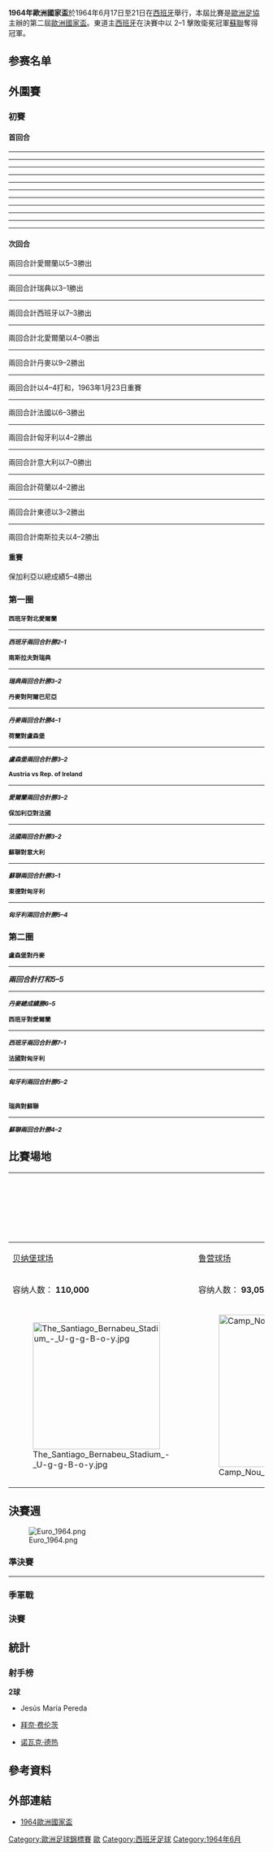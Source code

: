{{Unreferenced|time=2020-07-24T15:17:10+00:00}}
{{noteTA
|G1=足球
|1=zh-cn:四分之一決賽; zh-hk:半準決賽;
|2=zh-cn:半決賽; zh-hk:準決賽;
}}
{{Infobox 國際足球賽事賽季
| tourney_name     = 歐洲國家盃
| year             = 1964年
| other_titles     = Eurocopa España 1964
| image            = Euro 64.jpg
| size             = 200px
| caption          = 
| edition          = 2
| country          = 西班牙
| defending_champ  = URS
| dates            = 6月17日–6月21日
| num_teams        = 4 隊
| venues           = 2
| cities           = 2
| champion         = ESP
| champion-flagvar = 1945
| count            = 1
| second           = URS
| second-flagvar   = 1955
| third            = HUN
| fourth           = DEN
| matches          = 4
| goals            = 13
| attendance       = 156253
| top_scorer       = {{flagicon|ESP|1945}} {{tsl|en|Jesús María Pereda|比列達}}<br /> {{flagicon|HUN|1957}} [[比尼|比尼]]<br /> {{flagicon|HUN|1957}} [[诺瓦克·德热|诺瓦克·德热]]<br>（各 2 球）
| player           = 
| prevseason       = [[1960年歐洲國家盃|1960]]
| nextseason       = [[1968年歐洲足球錦標賽|1968]]
}}

'''1964年歐洲國家盃'''於1964年6月17日至21日在[[西班牙|西班牙]]舉行，本屆比賽是[[歐洲足協|歐洲足協]]主辦的第二屆[[歐洲國家盃|歐洲國家盃]]。東道主[[西班牙國家足球隊|西班牙]]在決賽中以 2–1 擊敗衛冕冠軍[[蘇聯國家足球隊|蘇聯]]奪得冠軍。

== 参赛名单 ==
{{main|1964年欧洲足球锦标赛参赛名单}}

== 外圍賽 ==
{{main|1964年欧洲足球锦标赛预选赛}}

=== 初賽 ===
==== 首回合 ====
{{footballbox
|date = 1962年6月21日
|time = 19:15
|team1 = {{fb-rt|NOR}}
|score = 0–2
|team2 = {{fb|SWE}}
|goals1 =
|goals2 = Örjan Martinsson|Martinsson {{goal|9}} {{goal|40}}
|stadium = [[Ullevål|Ullevål]]，[[奧斯陸|奧斯陸]]
|attendance = 28,249
|referee = Gilbert Bowman（蘇格蘭）}}
----
{{footballbox
|date=1962年6月28日
|time=19:00
|team1={{fb-rt|DEN}} 
|score=6–1
|team2={{fb|MLT}} 
|goals1={{tsl|en|Ole Madsen|O. Madsen}} {{goal|9}} {{goal|14}} {{goal|49}}<br />Eyvind Clausen|Clausen {{goal|22}}<br /> {{tsl|en|Henning Enoksen|Enoksen}} {{goal|70}}<br />{{tsl|en|Carl Bertelsen|Bertelsen}} {{goal|80}}
|goals2=Edward Theobald {{goal|57}}
|stadium={{tsl|en|Idrætsparken|Idrætsparken}}，[[哥本哈根|哥本哈根]]
|attendance=10,622
|referee=Pieter Roomer（荷蘭）}}
----
{{footballbox
|date = 1962年8月12日
|time = 15:00
|team1 = {{fb-rt|IRL}} 
|score = 4–2
|team2 = {{fb|ISL}} 
|goals1 = {{tsl|en|Liam Tuohy (footballer)|Tuohy}} {{goal|11}}<br />{{tsl|en|Ambrose Fogarty|Fogarty}} {{goal|40}}<br />{{tsl|en|Noel Cantwell|Cantwell}} {{goal|65}} {{goal|76}}
|goals2 = {{tsl|en|Ríkharður Jónsson|R. Jónsson}} {{goal|37}} {{goal|87}}
|stadium = [[Dalymount_Park|Dalymount Park]]，[[都柏林|都柏林]]
|attendance = 19,848
|referee = Robert Ernest Smith（威爾斯）}}
----
{{footballbox
|date=1962年10月3日
|time=19:45
|team1={{fb-rt|ENG}} 
|score=1–1 
|team2={{fb|FRA}} 
|goals1={{tsl|en|Ronald Flowers|Flowers}} {{goal|57|pen.}}
|goals2={{tsl|en|Yvon Goujon|Goujon}} {{goal|8}}
|stadium=[[希斯堡球場|希斯堡球場]]，[[謝菲爾德|謝菲爾德]]
|attendance=35,380
|referee=Frede Hansen（丹麥）}}
----
{{footballbox
|date=1962年10月10日
|time=15:30
|team1={{fb-rt|POL}} 
|score=0–2
|team2={{fb|NIR}} 
|goals1=
|goals2={{tsl|en|Derek Dougan|Dougan}} {{goal|19}}<br />{{tsl|en|Billy Humphries|Humphries}} {{goal|54}}
|stadium={{tsl|en|Silesian Stadium|Stadion Śląski}}，[[科索夫|科索夫]]
|attendance=31,500
|referee=Bertil Wilhelm Lööw（瑞典）}}
----
{{footballbox
|date=1962年11月1日
|time=20:45
|team1={{fb-rt|ESP|1945}}
|score=6–0 
|team2={{fb|ROU|1952}}
|goals1={{tsl|en|Vicente Guillot Fabián|Guillot}} {{goal|7}} {{goal|20}} {{goal|70}}<br />José Luis Veloso Fidalgo {{goal|9}}<br />{{tsl|en|Enrique Collar Monterrubio}} {{goal|17}}<br />{{tsl|en|Dumitru Macri|Macri}} {{goal|81|o.g.}}
|goals2= 
|stadium=[[貝納堡球場|貝納堡球場]]，[[馬德里|馬德里]]
|attendance=45,000
|referee=Kevin Howley（英格蘭）}}
----
{{footballbox
|date=1962年11月4日
|time=14:15
|team1={{fb-rt|YUG}} 
|score=3–2
|team2={{fb|BEL}} 
|goals1=[[Skoblar|Skoblar]] {{goal|12}} {{goal|32|pen.}}<br />{{tsl|en|Velibor Vasović|Vasović}} {{goal|88}}
|goals2={{tsl|en|Jacques Stockman|Stockman}} {{goal|26}}<br />{{tsl|en|Joseph Jurion|Jurion}} {{goal|58}}
|stadium=[[Stadion_JNA|Stadion JNA]]，[[貝爾格萊德|貝爾格萊德]]
|attendance=35,000
|referee=Alois Obtulovič（捷克斯洛伐克）}}
----
{{footballbox
|date=1962年11月7日
|time=13:00
|team1={{fb-rt|BUL|1946}}
|score=3–1
|team2={{fb|POR}} 
|goals1={{tsl|en|Georgi Asparuhov|Asparuhov}} {{goal|65}} {{goal|72}}<br />{{tsl|en|Todor Diev|Diev}} {{goal|77}}
|goals2=[[尤西比奧|Eusébio]] {{goal|49}}
|stadium=[[Vasil_Levski_National_Stadium|Vasil Levski National Stadium]]，[[索菲亞|索菲亞]]
|attendance=31,318
|referee=Semih Zoroglu（土耳其）}}
----
{{footballbox
|date=1962年11月7日
|time=14:00
|team1={{fb-rt|HUN|1957}}
|score=3–1
|team2={{fb|WAL}} 
|goals1=[[弗洛里安·阿尔伯特|阿尔伯特]] {{goal|6}}<br />{{tsl|en|Lajos Tichy|Tichy}} {{goal|35}}<br />{{tsl|en|Károly Sándor|Sándor}} {{goal|48}}
|goals2={{tsl|en|Terry Medwin|Medwin}} {{goal|18}}
|stadium=[[Népstadion|Népstadion]]，[[布達佩斯|布達佩斯]]
|attendance=40,000
|referee=Józef Kowal（波蘭）}}
----
{{footballbox
|date=1962年11月11日
|time=14:30
|team1={{fb-rt|NED}} 
|score=3–1
|team2={{fb|SUI}} 
|goals1={{tsl|en|Anthonie van der Linden|van der Linden}} {{goal|11}}<br />{{tsl|en|Sjaak Swart|Swart}} {{goal|75}}<br />{{tsl|en|Henk Groot|Groot}} {{goal|76}}
|goals2=Charles Hertig {{goal|43}}
|stadium=Olympisch stadion，[[阿姆斯特丹|阿姆斯特丹]]
|attendance=64,350
|referee=Joaquim Fernandes Campos（葡萄牙）}}
----
{{footballbox
|date=1962年11月21日
|time=14:00
|team1={{fb-rt|GDR}} 
|score=2–1
|team2={{fb|TCH}} 
|goals1={{tsl|en|Dieter Erler|Erler}} {{goal|60}}<br />{{tsl|en|Kurt Liebrecht|Liebrecht}} {{goal|80|pen.}}
|goals2={{tsl|en|Rudolf Kučera|Kučera}} {{goal|90}}
|stadium={{tsl|en|Walter-Ulbricht-Stadion|Walter-Ulbricht-Stadion}}，[[東柏林|東柏林]]
|attendance=22,077
|referee=Serguei Alimov（蘇聯）}}
----
{{footballbox
|date = 1962年12月2日
|time = 14:30
|team1 = {{fb-rt|ITA}} 
|score = 6–0
|team2 = {{fb|TUR}} 
|goals1 = [[Rivera|Rivera]] {{goal|15}} {{goal|47}}<br />{{tsl|en|Alberto Orlando|阿爾貝托·奧蘭多|Orlando}} {{goal|22}} {{goal|29}} {{goal|35}} {{goal|85}}
|goals2 = 
|stadium = {{tsl|en|Renato Dall'Ara|Stadio Comunale}}，[[博洛尼亞|博洛尼亞]]
|attendance = 26,553
|referee = Lucien van Nuffel（比利時）}}

==== 次回合 ====
{{footballbox
|date = 1962年9月2日
|time = 16:30
|team1 = {{fb-rt|ISL}}
|score = 1–1
|team2 = {{fb|IRL}}
|goals1 = {{tsl|en|Garðar Árnason|Árnason}} {{goal|59}}
|goals2 = {{tsl|en|Liam Tuohy (footballer)|Tuohy}} {{goal|37}}
|stadium = [[勞加德體育場|勞加德體育場]]，[[雷克雅未克|雷克雅未克]]
|attendance = 9,014
|referee = Birger Nielsen（挪威）}}
兩回合計愛爾蘭以5–3勝出
----
{{footballbox
|date = 1962年11月4日
|time = 13:00
|team1 = {{fb-rt|SWE}} 
|score = 1–1 
|team2 = {{fb|NOR}} 
|goals1 = {{tsl|en|Leif Eriksson (footballer)|Eriksson}} {{goal|49}}
|goals2 = {{tsl|en|John Krogh|Krogh}} {{goal|60}}
|stadium = {{tsl|en|Malmö Stadion|Malmö Stadion}}，[[馬模|馬模]]
|attendance = 8,726
|referee = Werner Bergmann（東德）}}
兩回合計瑞典以3–1勝出
----
{{footballbox
|date = 1962年11月25日
|time = 13:00
|team1 ={{fb-rt|ROU|1952}}
|score = 3–1
|team2 ={{fb|ESP|1945}}
|goals1 = {{tsl|en|Nicolae Tataru|Tataru}} {{goal|2}}<br />Cicerone Manolache {{goal|8}}<br />Georghe Constantin {{goal|61}}
|goals2 = José Luis Veloso Fidalgo {{goal|65}}
|stadium = [[Lia_Manoliu_Stadium|Lia Manoliu Stadium]]，[[布加勒斯特|布加勒斯特]]
|attendance = 72,762
|referee = Georgios Pelomis（希臘）}}
兩回合計西班牙以7–3勝出
----
{{footballbox
|date = 1962年11月28日
|time = 19:45
|team1 = {{fb-rt|NIR}}
|score = 2–0
|team2 = {{fb|POL}}
|goals1 = {{tsl|en|Johnny Crossan|Crossan}} {{goal|9}}<br />{{tsl|en|Billy Bingham|Bingham}} {{goal|64}}
|goals2 =
|stadium = [[Windsor_Park|Windsor Park]]，[[貝爾法斯特|貝爾法斯特]]
|attendance = 28,833
|referee = Dittmar Huber（瑞士）}}
兩回合計北愛爾蘭以4–0勝出
----
{{footballbox
|date = 1962年12月8日
|time = 14:00
|team1 = {{fb-rt|MLT}}
|score = 1–3
|team2 = {{fb|DEN}}
|goals1 = Joseph Urpani {{goal|37}}
|goals2 = {{tsl|en|Ole Madsen|O. Madsen}} {{goal|13}}<br />{{tsl|en|Carl Emil Christiansen|Christiansen}} {{goal|42}}<br />{{tsl|en|Carl Bertelsen|Bertelsen}} {{goal|48}}
|stadium = {{tsl|en|Empire Stadium, Gzira|Empire Stadium}}，[[Gzira|Gzira]]
|attendance = 6,987
|referee = Raoul Righi（意大利）}}
兩回合計丹麥以9–2勝出
----
{{footballbox
|date = 1962年12月16日
|time = 21:00
|team1 = {{fb-rt|POR}}
|score = 3–1
|team2 ={{fb|BUL|1946}}
|goals1 = {{tsl|en|Hernâni Ferreira da Silva|Hernâni}} {{goal|4}} {{goal|27}}<br />[[Coluna|Coluna]] {{goal|54}}
|goals2 = {{tsl|en|Hristo Iliev (footballer)|Iliev}} {{goal|84}}
|stadium = {{tsl|en|Estádio do Restelo|Estádio do Restelo}}，[[里斯本|里斯本]]
|attendance = 25,836
|referee = Henri Faucheux（法國）}}
兩回合計以4–4打和，1963年1月23日重賽
----
{{footballbox
|date = 1963年2月27日
|time = 20:45
|team1 = {{fb-rt|FRA}}
|score = 5–2
|team2 = {{fb|ENG}}
|goals1 = {{tsl|en|Maryan Wisnieski|Wisnieski}} {{goal|3}} {{goal|75}}<br />{{tsl|en|Yvon Douis|Douis}} {{goal|32}}<br />{{tsl|en|Lucien Cossou|Cossou}} {{goal|43}} {{goal|82}}
|goals2 = [[Smith|Smith]] {{goal|57}}<br />{{tsl|en|Bobby Tambling|Tambling}} {{goal|74}}
|stadium = [[王子球場|王子球場]]，[[巴黎|巴黎]]
|attendance = 23,986
|referee = Josef Kandlbinder（西德）}}
兩回合計法國以6–3勝出
----
{{footballbox
|date = 1963年3月20日
|time = 19:15
|team1 = {{fb-rt|WAL}}
|score = 1–1
|team2 ={{fb|HUN|1957}}
|goals1 = [[Jones|Jones]] {{goal|23|pen.}}
|goals2 = {{tsl|en|Lajos Tichy|Tichy}} {{goal|77|pen.}}
|stadium = [[卡迪夫|卡迪夫]][[尼尼安公園球場|尼尼安公園球場]]
|attendance = 30,413
|referee = Samuel Spillane（愛爾蘭）}}
兩回合計匈牙利以4–2勝出
----
{{footballbox
|date=1963年3月27日
|time=13:30
|team1={{fb-rt|TUR}} 
|score=0–1
|team2={{fb|ITA}} 
|goals1=
|goals2=[[安杰洛·索尔马尼|索尔马尼]] {{goal|86}}
|stadium={{tsl|en|BJK İnönü Stadium|BJK İnönü Stadium}}，[[伊斯坦布爾|伊斯坦布爾]]
|attendance=27,290
|referee=Dimitar Rumenchev（保加利亞）}}
兩回合計意大利以7–0勝出
----
{{footballbox
|date = 1963年3月31日
|time = 15:00
|team1 = {{fb-rt|SUI}}
|score = 1–1
|team2 = {{fb|NED}}
|goals1 = {{tsl|en|Anton Allemann|Allemann}} {{goal|72}}
|goals2 = {{tsl|en|Piet Kruiver|Kruiver}} {{goal|7}}
|stadium = {{tsl|en|Wankdorf Stadium|Wankdorf Stadium}}，[[伯爾尼|伯爾尼]]
|attendance = 31,794
|referee = Josef Kandlbinder（西德）}}
兩回合計荷蘭以4–2勝出
----
{{footballbox
|date = 1963年3月31日
|time = 15:30
|team1 = {{fb-rt|TCH}}
|score = 1–1
|team2 = {{fb|GDR}}
|goals1 = {{tsl|en|Václav Mašek|Mašek}} {{goal|66}}
|goals2 = [[彼得·杜克|彼得·杜克]] {{goal|85}}
|stadium = [[Strahov_Stadium|Strahov Stadium]]，[[布拉格|布拉格]]
|attendance = 19,504
|referee = Károly Balla（匈牙利）}}
兩回合計東德以3–2勝出
----
{{footballbox
|date = 1963年[[3月31|3月31]]
|time = 16:00
|team1 = {{fb-rt|BEL}}
|score = 0–1
|team2 = {{fb|YUG}}
|goals1 =
|goals2 = [[Galić|Galić]] {{goal|21}}
|stadium = [[希素球場|希素球場]]，[[布魯塞爾|布魯塞爾]]
|attendance = 24,583
|referee = Vicente Antonio Caballero（西班牙）}}
兩回合計南斯拉夫以4–2勝出

==== 重賽 ====
{{footballbox
|date = 1963年[[1月23|1月23]]
|time = 14:30
|team1 ={{flagicon|BUL|variant=1946}} [[保加利亞國家足球隊|保加利亞]]
|score = 1–0
|team2 = {{fb|POR}}
|goals1 = {{tsl|en|Georgi Asparuhov|Asparuhov}} {{goal|86}}
|goals2 =
|stadium = [[羅馬奧林匹克體育場|羅馬奧林匹克體育場]]，[[羅馬|羅馬]]
|attendance = 2,336
|referee = Giuseppe Adami（意大利）}}
保加利亞以總成績5–4勝出

=== 第一圈 ===
<span style = "font-size:85%">'''西班牙對北愛爾蘭'''</span>
{{footballbox
|date=1963年5月30日 <br /> 00:00<br />首回合 
|team1={{fb-rt|ESP|1945}}
|score=1–1 
|team2={{fb|NIR}} 
|goals1={{tsl|en|Amancio Amaro|Amancio}} {{goal|58}}
|goals2={{tsl|en|William Irvine (footballer)|W.Irvine}} {{goal|76}}
|stadium=[[Estadio_San_Mamés|Estadio San Mamés]]，[[畢爾包|畢爾包]] 
|attendance=27,960
|referee=Cesare Jonni（意大利）}}
----
{{footballbox
|date = 1963年10月30日<br />00:00<br />次回合
|team1 = {{fb-rt|NIR}}
|score = 0–1
|team2 = {{fb|ESP|1945}}
|goals1 =
|goals2 = [[Gento|Gento]] {{goal|66}}
|stadium = [[Windsor_Park|Windsor Park]]，[[貝爾法斯特|貝爾法斯特]]
|attendance=45,809
|referee:''' Andries van Leeuwen（荷蘭）}}
<span style ="font-size:85%"> '''''西班牙兩回合計勝2–1'''''</span>

<span style ="font-size:85%">'''南斯拉夫對瑞典'''</span>
{{footballbox
|date=1963年6月19日 <br /> 00:00<br />首回合 
|team1={{fb-rt|YUG}} 
|score=0–0 
|team2={{fb|SWE}} 
|goals1= 
|goals2= 
|stadium=[[Stadion_JNA|Stadion JNA]]，[[貝爾格萊德|貝爾格萊德]]
|attendance=45,098
|referee=Karl Kainer（奧地利）}}
----
{{footballbox
|date = 1963年9月18日<br />00:00<br />次回合
|team1 = {{fb-rt|SWE}}
|score = 3–2
|team2 = {{fb|YUG}}
|goals1 = {{tsl|en|Örjan Persson||Persson}} {{goal|31}}{{goal|60}}<br />{{tsl|en|Harry Bild||Bild}} {{goal|72}}
|goals2 = {{tsl|en|Slaven Zambata||Zambata}} {{goal|23}}<br />[[Galić|Galić]] {{goal|64}}
|stadium = {{tsl|en|Malmö Stadion|}}，[[馬模|馬模]]
|attendance=20,774
|referee=Jack Taylor（英格蘭）}}
<span style ="font-size:85%"> '''''瑞典兩回合計勝3–2'''''</span>

<span style ="font-size:85%">'''丹麥對阿爾巴尼亞'''</span>
{{footballbox
|date=1963年6月29日 <br /> 00:00<br />首回合
|team1={{fb-rt|DEN}} 
|score=4–0 
|team2={{fb|ALB|1946}}
|goals1={{tsl|en|Jens Petersen|Petersen}} {{goal|20|pen.}} <br /> {{tsl|en|Ole Madsen|Madsen}} {{goal|31}} <br /> Eyvind Clausen {{goal|40}} <br /> {{tsl|en|Henning Enoksen|Enoksen}} {{goal|49}}
|goals2= 
|stadium={{tsl|en|Idrætsparken|Idrætsparken}}，[[哥本哈根|哥本哈根]]
|attendance=26,640
|referee=Johan Einar Boström（瑞典）}}
----
{{footballbox
|date = 1963年10月30日<br />00:00<br />次回合
|team1 = {{fb-rt|ALB|1946}}
|score = 1–0
|team2 = {{fb|DEN}}
|goals1 = {{tsl|en|Panajot Pano|Pano}} {{goal|3}}
|goals2 =
|stadium = {{tsl|en|Stadiumi Qemal Stafa|Stadiumi Qemal Stafa}}，[[地拉那|地拉那]]
|attendance=27,765
|referee=Joseph M. Cassar Naudi（馬爾他）}}
<span style ="font-size:85%"> '''''丹麥兩回合計勝4–1'''''</span>

<span style ="font-size:85%">'''荷蘭對盧森堡'''</span>
{{footballbox
|date=1963年9月11日 <br /> 20:00<br />首回合 
|team1={{fb-rt|LUX}} 
|score=1–1 
|team2={{fb|NED}} 
|goals1=[[May|May]] {{goal|33}} 
|goals2={{tsl|en|Klaas Nuninga|Nuninga}} {{goal|5}} 
|stadium=[[Olympisch_Stadion|Olympisch Stadion]]，[[阿姆斯特丹|阿姆斯特丹]]
|attendance=36,523
|referee=Arthur Blavier（比利時）}}
----
{{footballbox
|date = 1963年10月30日<br />20:15<br />次回合
|team1 = {{fb-rt|NED}}
|score = 1–2
|team2 = {{fb|LUX}}
|goals1 = {{tsl|en|Piet Kruiver|Kruiver}} {{goal|35}}
|goals2 = {{tsl|en|Camille Dimmer|Dimmer}} {{goal|20}}{{goal|68}}
|stadium = [[Stadion_Feyenoord_(De_Kuip)|Stadion Feyenoord (De Kuip)]]，[[鹿特丹|鹿特丹]]
|attendance=42,385
|referee=Marcel Bois（法國）}}
<span style ="font-size:85%"> '''''盧森堡兩回合計勝3–2'''''</span>

<span style ="font-size:85%">'''Austria vs Rep. of Ireland'''</span>
{{footballbox
|date=1963年9月25日 <br /> 19:30<br />首回合 
|team1={{fb-rt|AUT}} 
|score=0–0 
|team2={{fb|IRL}} 
|goals1= 
|goals2= 
|stadium=[[Praterstadion|Praterstadion]]，[[維也納|維也納]]
|attendance=26,741
|referee=Gyula Gere（匈牙利）}}
----
{{footballbox
|date = 1963年10月13日<br />14:30<br />次回合
|team1 = {{fb-rt|IRL}}
|score = 3–2
|team2 = {{fb|AUT}}
|goals1 = {{tsl|en|Noel Cantwell|Cantwell}} {{goal|45}}{{goal|90|pen.}}<br />{{tsl|en|Ambrose Fogarty|Fogarty}} {{goal|64}}
|goals2 = Walter Koleznik {{goal|38}}<br />{{tsl|en|Rudolf Flögel|Flögel}} {{goal|83}}
|stadium = [[Dalymount_Park|Dalymount Park]]，[[都柏林|都柏林]]
|attendance=39,963
|referee=Einar Poulsen（丹麥）}}
<span style ="font-size:85%"> '''''愛爾蘭兩回合計勝3–2'''''</span>

<span style ="font-size:85%">'''保加利亞對法國'''</span>
{{footballbox
|date=1963年9月29日 <br /> 00:00<br />首回合 
|team1={{fb-rt|BUL|1946}}
|score=1–0 
|team2={{fb|FRA}} 
|goals1={{tsl|en|Todor Diev|Diev}} {{goal|24}} 
|goals2= 
|stadium=[[Vasil_Levski_Stadium|Vasil Levski Stadium]]，[[索菲亞|索菲亞]]
|attendance=25,947
|referee=Faruk Talu（土耳其）}}
----
{{footballbox
|date = 1963年10月26日<br />00:00<br />次回合
|team1 = {{fb-rt|FRA}}
|score = 3–1
|team2 = {{fb|BUL|1946}}
|goals1 = {{tsl|en|Yvon Goujon|Goujon}} {{goal|44}}{{goal|81}}<br />{{tsl|en|Robert Herbin|Herbin}} {{goal|78}}
|goals2 = {{tsl|en|Dimitar Yakimov|Yakimov}} {{goal|75}}
|stadium = [[王子球場|王子球場]]，[[巴黎|巴黎]]
|attendance=32,233
|referee=José María Ortiz de Mendíbil（西班牙）}}
<span style ="font-size:85%"> '''''法國兩回合計勝3–2'''''</span>

<span style ="font-size:85%">'''蘇聯對意大利'''</span>
{{footballbox
|date=1963年10月13日 <br /> 19:00<br />首回合 
|team1={{fb-rt|URS|1955}}
|score=2–0 
|team2={{fb|ITA}} 
|goals1=[[维克多·庞德尼克|Ponedelnik]] {{goal|22}} <br /> {{tsl|en|Igor Chislenko|Chislenko}} {{goal|42}}
|goals2= 
|stadium=[[盧日尼基球場|中央列寧球場]]，[[莫斯科|莫斯科]]
|attendance=102,358
|referee=Ryszard Banasiuk（波蘭）}}
----
{{footballbox
|date = 1963年11月10日 <br />14:30<br />次回合
|team1 = {{fb-rt|ITA}}
|score = 1–1
|team2 = {{fb|URS|1955}}
|goals1 = [[Rivera|Rivera]] {{goal|89}}
|goals2 = {{tsl|en|Gennadi Gusarov|Gusarov}} {{goal|33}}
|stadium = [[羅馬奧林匹克體育場|羅馬奧林匹克體育場]]，[[羅馬|羅馬]]
|attendance=69,567
|referee=Daniel Mellet（瑞士）}}
<span style ="font-size:85%"> '''''蘇聯兩回合計勝3–1'''''</span>

<span style ="font-size:85%">'''東德對匈牙利'''</span>
{{footballbox
|date=1963年10月19日 <br /> 14:30<br />首回合
|team1={{fb-rt|GDR}} 
|score=1–2 
|team2={{fb|HUN|1957}}
|goals1=[[于尔根·内尔德纳|内尔德纳]] {{goal|51}}
|goals2=[[拜奈·费伦茨|拜奈]] {{goal|18}} <br /> [[拉科西·久洛|拉科西]] {{goal|88}} 
|stadium={{tsl|en|Walter-Ulbricht-Stadion|Walter-Ulbricht-Stadion}}，[[東柏林|東柏林]]
|attendance=33,383
|referee=Pyotr Belov（蘇聯）}}
----
{{footballbox
|date=1963年11月3日 <br /> 14:00<br />次回合
|team1={{fb-rt|HUN|1957}}
|score=3–3 
|team2={{fb|GDR}} 
|goals1=[[拜奈·费伦茨|拜奈]] {{goal|7}} <br /> {{tsl|en|Károly Sándor|Sándor}} {{goal|17}} <br /> {{tsl|en|Ernő Solymosi|Solymosi}} {{goal|51|pen.}}
|goals2=[[Heine|Heine]] {{goal|12}} <br /> {{tsl|en|Roland Ducke|R.Ducke}} {{goal|26}} <br /> [[Dieter_Erler|Erler]] {{goal|81}} 
|stadium=[[Népstadion|Népstadion]]，[[布達佩斯|布達佩斯]]
|attendance=35,382
|referee=Borče Nedelkovski（南斯拉夫）}}
<span style ="font-size:85%"> '''''匈牙利兩回合計勝5–4'''''</span>

=== 第二圈 ===
<span style ="font-size:85%">'''盧森堡對丹麥'''</span>
{{footballbox
|date=1963年12月4日 <br /> 00:00<br />首回合
|team1={{fb-rt|LUX}} 
|score=3–3 
|team2={{fb|DEN}} 
|goals1={{tsl|en|Louis Pilot|Pilo}} {{goal|1}} <br /> [[Klein|Klein]] {{goal|23}}{{goal|50}} 
|goals2={{tsl|en|Ole Madsen|Madsen}} {{goal|9}}{{goal|30}}{{goal|46}} 
|stadium=[[Stade_Municipal|Stade Municipal]]，[[盧森堡城|盧森堡城]]
|attendance=6,921
|referee=Pierre Schwinte（法國）}}
----
{{footballbox
|date = 1963年12月10日<br />00:00<br />次回合
|team1 = {{fb-rt|DEN}}
|score = 2–2
|team2 = {{fb|LUX}}
|goals1 = {{tsl|en|Ole Madsen|Madsen}} {{goal|16}}{{goal|70}} 
|goals2 = Johny Leónard {{goal|13}}<br />{{tsl|en|Ady Schmit|Schmit}} {{goal|84}}
|stadium ={{tsl|en|Idrætsparken|Idrætsparken}}，[[哥本哈根|哥本哈根]]
|attendance=36,294
|referee=Joseph Barberan（法國）}}
'''''兩回合計打和5–5'''''
----
{{footballbox
|date = 1963年12月18日<br />00:00<br />重賽
|team1 = {{fb-rt|DEN}}
|score = 1–0
|team2 = {{fb|LUX}}
|goals1 = {{tsl|en|Ole Madsen|Madsen}} {{goal|43}} 
|goals2 =
|stadium = [[Olympisch_Stadion|Olympisch Stadion]]，[[阿姆斯特丹|阿姆斯特丹]]
|attendance=5,700
|referee=Piet P. Roomer（荷蘭）}}
<span style ="font-size:85%"> '''''丹麥總成績勝6–5''''' </span>

<span style ="font-size:85%">'''西班牙對愛爾蘭'''</span>
{{footballbox
|date=1964年3月11日 <br /> 00:00<br />首回合 
|team1={{fb-rt|ESP|1945}}
|score=5–1 
|team2={{fb|IRL}} 
|goals1={{tsl|en|Amancio Amaro|Amancio}} {{goal|12}}{{goal|29}} <br /> {{tsl|en|Josep Fusté|Fusté}} {{goal|15}} <br /> {{tsl|en|Marcelino Martínez}} {{goal|33}}{{goal|88}} 
|goals2={{tsl|en|Andy McEvoy|McEvoy}} {{goal|21}} 
|stadium=[[Estadio_Ramón_Sánchez_Pizjuán|Estadio Ramón Sánchez Pizjuán]]，[[西維爾|西維爾]]
|attendance=27,137
|referee=Lucien Van Nuffel（比利時）}}
----
{{footballbox
|date = 1964年4月8日<br />00:00<br />次回合
|team1 = {{fb-rt|IRL}}
|score = 0–2
|team2 = {{fb|ESP|1945}}
|goals1 =
|goals2 = {{tsl|en|Pedro Zaballa|Zaballa}} {{goal|25}}{{goal|88}}
|stadium = [[Dalymount_Park|Dalymount Park]]，[[都柏林|都柏林]]
|attendance=38,027
|referee=Gérard Versyp（比利時）}}
<span style ="font-size:85%"> '''''西班牙兩回合計勝7–1'''''</span>

<span style = "font-size:85%">'''法國對匈牙利'''</span>
{{footballbox
|date=1964年4月25日 <br /> 15:00<br />首回合 
|team1={{fb-rt|FRA}} 
|score=1–3 
|team2={{fb|HUN|1957}}
|goals1={{tsl|en|Lucien Cossou|Cossou}} {{goal|73}} 
|goals2=[[弗洛里安·阿尔伯特|阿尔伯特]] {{goal|15}} <br /> {{tsl|en|Lajos Tichy|Tichy}} {{goal|16}}{{goal|70}} 
|stadium={{tsl|en|Stade Olympique de Colombes|Stade Olympique}}，[[Colombes|Colombes]]（巴黎）
|attendance=35,274
|referee=Cesare Jonni（意大利）}}
----
{{footballbox
|date = 1964年5月23日<br />17:30<br />次回合
|team1 = {{fb-rt|HUN|1957}}
|score = 2–1
|team2 = {{fb|FRA}}
|goals1 = {{tsl|en|Ferenc Sipos|Sipos}} {{goal|24}}<br />[[拜奈·费伦茨|拜奈]] {{goal|55}}
|goals2 = {{tsl|en|Nestor Combin|Combin}} {{goal|2}}
|stadium = [[Népstadion|Népstadion]]，[[布達佩斯|布達佩斯]]
|attendance=70,120
|referee=Concetto Lo Bello（意大利）}}
<span style ="font-size:85%"> '''''匈牙利兩回合計勝5–2'''''</span>

<br />
<span style ="font-size:85%">'''瑞典對蘇聯'''</span>
{{footballbox
|date=1964年5月13日 <br /> 00:00<br />首回合 
|team1={{fb-rt|SWE}} 
|score=1–1 
|team2={{fb|URS|1955}}
|goals1={{tsl|en|Kurt Hamrin|Hamrin}} {{goal|87}} 
|goals2=[[瓦伦丁·科兹米奇·伊万诺夫|伊万诺夫]] {{goal|62}} 
|stadium=[[Solna|Solna]][[盧桑達體育場|盧桑達體育場]]（斯德哥爾摩）
|attendance=36,937
|referee=Jim Finney（英格蘭）}}
----
{{footballbox
|date=1964年5月27日 <br /> 19:00<br />次回合 
|team1={{fb-rt|URS|1955}}
|score=3–1 
|team2={{fb|SWE}} 
|goals1=[[维克多·庞德尼克|Ponedelnik]] {{goal|32}}{{goal|56}}<br /> {{tsl|en|Valeri Voronin|Voronin}} {{goal|83}} 
|goals2={{tsl|en|Kurt Hamrin|Hamrin}} {{goal|78}} 
|stadium=[[盧日尼基球場|中央列寧球場]]，[[莫斯科|莫斯科]]
|attendance=99,609
|referee=Arthur Holland（英格蘭）}}
<span style ="font-size:85%"> '''''蘇聯兩回合計勝4–2'''''</span>

==比賽場地==
{| class="wikitable" style="text-align:center"
|-
! rowspan="4" | 
{{Location map+|Spain|width=350|float=center|caption=|places=
{{Location map~|Spain|mark=red pog.svg|lat_deg=41.383333|lon_deg=2.183333|position=bottom|background=#FFFFFF|label=[[巴塞隆納|巴塞隆納]]}}
{{Location map~|Spain|mark=red pog.svg|lat_deg=40.4|lon_deg=-3.683333|position=right|background=#FFFFFF|label=[[馬德里|馬德里]]}}
}}
! [[马德里|马德里]]
! [[巴塞罗那|巴塞罗那]]
|-
| [[贝纳堡球场|贝纳堡球场]]
| [[鲁营球场|鲁营球场]]
|-
| 容纳人数： '''110,000'''
| 容纳人数： '''93,053'''
|-
| [[File:The_Santiago_Bernabeu_Stadium_-_U-g-g-B-o-y.jpg|250px]]
| [[File:Camp_Nou_aerial_(cropped).jpg|300px]]
|}

== 決賽週 ==
[[File:Euro_1964.png|thumb]]

{{Round4
<!--Date-Place|Team 1|Score 1|Team 2|Score 2-->
<!--準決賽-->
|6月17日–[[馬德里|馬德里]]|{{fb|HUN|1957}}|1|{{fb|ESP|1945}}{{aet}}|2
|6月17日–[[巴塞隆拿|巴塞隆拿]]|{{fb|DEN}}|0|{{fb|URS|1955}}|3
<!--決賽-->
|6月21日–[[馬德里|馬德里]]|{{fb|ESP|1945}}|2|{{fb|URS|1955}}|1
<!--季軍戰-->
|6月20日–[[巴塞隆拿|巴塞隆拿]]|{{fb|HUN|1957}}{{aet}}|3|{{fb|DEN}}|1
}}

=== 準決賽 ===
{{footballbox
|date=1964年6月17日
|time=20:00
|team1={{fb-rt|ESP|1945}}
|score=2–1（[[加時賽|加時]]）
|team2={{fb|HUN|1957}}
|goals1={{tsl|en|Jesús María Pereda|Pereda}} {{goal|35}}<br />{{tsl|en|Amancio Amaro|Amancio}} {{goal|115}}
|goals2=[[拜奈·费伦茨|拜奈]] {{goal|84}}
|stadium=[[貝納堡球場|貝納堡球場]]，[[馬德里|馬德里]]
|attendance=34,713
|referee=Arthur Blavier（比利時）}}
----
{{footballbox
|date=1964年6月17日
|time=22:30
|team1={{fb-rt|DEN}}
|score=0–3
|team2={{fb|URS|1955}}
|goals1=
|goals2={{tsl|en|Valeri Voronin|Voronin}} {{goal|19}}<br />[[维克多·庞德尼克|Ponedelnik]] {{goal|40}}<br />[[瓦伦丁·科兹米奇·伊万诺夫|Ivanov]] {{goal|87}}
|stadium=[[魯營球場|魯營球場]]，[[巴塞隆拿|巴塞隆拿]]
|attendance=38,556
|referee=Concetto Lo Bello（意大利）}}

=== 季軍戰 ===
{{footballbox
|date=1964年6月20日
|time=20:00
|team1={{fb-rt|HUN|1957}}
|score=3–1（[[加時賽|加時]]）
|team2={{fb|DEN}}
|goals1=[[拜奈·费伦茨|拜奈]] {{goal|11}}<br />[[诺瓦克·德热|诺瓦克]] {{goal|107|pen.}} {{goal|110}}
|goals2={{tsl|en|Carl Bertelsen|Bertelsen}} {{goal|82}}
|stadium=[[魯營球場|魯營球場]]，[[巴塞隆拿|巴塞隆拿]]
|attendance=3,869
|referee=Daniel Mellet（瑞士）}}

=== 決賽 ===
{{footballbox
|date=1964年6月21日
|time=18:30
|team1={{fb-rt|ESP|1945}}
|score=2–1
|team2={{fb|URS|1955}}
|goals1={{tsl|en|Jesús María Pereda|Pereda}} {{goal|6}}<br />{{tsl|en|Marcelino Martínez Cao|Marcelino}} {{goal|84}}
|goals2={{tsl|en|Galimzyan Khusainov|Khusainov}} {{goal|8}}
|stadium=[[貝納堡球場|貝納堡球場]]，[[馬德里|馬德里]]
|attendance=79,115
|referee=Arthur Holland（英格蘭）}}

== 統計 ==
=== 射手榜 ===
'''2球'''
* {{flagicon|ESP|variant=1945}} Jesús María Pereda
* {{flagicon|HUN}} [[拜奈·费伦茨|拜奈·费伦茨]]
* {{flagicon|HUN}} [[诺瓦克·德热|诺瓦克·德热]]

== 參考資料 ==
{{Reflist}}

== 外部連結 ==
* [https://web.archive.org/web/20090502105053/http://en.euro2008.uefa.com/history/season%3D1964/index.html 1964歐洲國家盃]

{{歐洲國家盃}}
{{1964年歐洲國家盃決賽周球隊}}
{{UEFA teams}}
{{國際足球}}

[[Category:歐洲足球錦標賽|Category:歐洲足球錦標賽]]
[[Category:1964年足球|歐]]
[[Category:西班牙足球|Category:西班牙足球]]
[[Category:1964年6月|Category:1964年6月]]